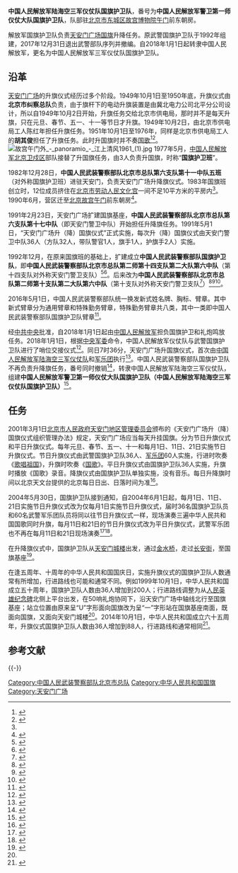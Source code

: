 {{Infobox Military Unit
|unit_name= 中国人民解放军警卫第一师仪仗大队<br>国旗护卫队
| 圖片 = [[File:People's_Liberation_Army_Flag_of_the_People's_Republic_of_China.svg|120px]]
| 圖片說明 = [[中国人民解放军军旗|中国人民解放军军旗]]
|dates=1982年至今
|country={{PRC}}
|command_structure=[[中国人民解放军陆海空三军仪仗队|中国人民解放军陆海空三军仪仗队]]
|branch=
|type= 仪仗部队
|role=
|size=
|garrison=[[北京市|北京市]][[故宫博物院|故宫博物院]][[午门|午门]]前东朝房
|current_commander=
|current_commander_label=
|ceremonial_chief=
|ceremonial_chief_label=
|colonel_of_the_regiment=
|nickname=
|motto=
|colors={{color box|#008000}} [[绿色|国防绿]]
|march= 
|mascot=
|battles=
|identification_symbol =
|identification_symbol_label = 臂章
|notable_commanders=
|anniversaries=
}}
{{UTC+8}}
'''中国人民解放军陆海空三军仪仗队国旗护卫队'''，番号为'''中国人民解放军警卫第一师仪仗大队国旗护卫队'''，队部驻[[北京市|北京市]][[东城区_(北京市)|东城区]][[故宫博物院|故宫博物院]][[午门|午门]]前东朝房。

解放军国旗护卫队负责[[天安门广场|天安门广场]][[中华人民共和国国旗|国旗]]升降任务。原武警国旗护卫队于1992年组建，2017年12月31日退出武警部队序列并撤编。自2018年1月1日起转隶中国人民解放军，更名为中国人民解放军三军仪仗队国旗护卫队。

==沿革==
[[天安门广场|天安门广场]]的升旗仪式经历过多个阶段。1949年10月1日至1950年底，升旗仪式由'''北京市纠察总队'''负责，由于旗杆下的电动升旗装置是由冀北电力公司北平分公司设计，所以自1949年10月2日开始，升旗任务交给北京市供电局，那时并不是每天升旗，只在元旦、春节、五一、十一等节日才升旗。1949年10月2日，由北京市供电局工人陈红年担任升旗任务。1951年10月1日至1976年，同样是北京市供电局工人的'''胡其俊'''担任了升旗任务。此时升国旗时并不奏[[中华人民共和国国歌|国歌]]<ref>{{Cite news |url=http://zqb.cyol.com/content/2010-06/25/content_3293936.htm |title=五星红旗背后的故事 |date=2010-06-25 |newspaper=中国青年报 |accessdate=2012-08-20 |archive-date=2010-06-30 |archive-url=https://web.archive.org/web/20100630150301/http://zqb.cyol.com/content/2010-06/25/content_3293936.htm |dead-url=no }}</ref><ref>{{Cite journal |title=胡其俊的升旗仪式 |author=崔靖芳 |url=http://paper.people.com.cn/mszk/html/2011-10/10/content_943423.htm |journal=民生周刊 |publisher=人民日报社 |year=2011年 |volume=第40-41期 |access-date=2016-12-13 |archive-date=2017-12-31 |archive-url=https://web.archive.org/web/20171231103603/http://paper.people.com.cn/mszk/html/2011-10/10/content_943423.htm |dead-url=yes }}</ref>。
[[File:故宫午门外_-_panoramio_-_江上清风1961_(1).jpg|thumb]]
1977年5月，[[中国人民解放军北京卫戍区|中国人民解放军北京卫戍区]]部队接替了升国旗任务，由3人负责升国旗，时称“'''国旗护卫班'''”。

1982年12月28日，'''中国人民武装警察部队北京市总队第六支队第十一中队五班'''（对外称国旗护卫班）进驻天安门，负责天安门广场升降旗仪式。1983年国旗班创立时，12位成员挤住在[[北京市劳动人民文化宫|北京市劳动人民文化宫]]一间不足10平方米的平房内<ref name="住房" />。1990年6月，营区迁至[[北京故宫|北京故宫]][[午门|午门]]前东朝房<ref name="住房">{{Cite web |title=探访驻扎在紫禁城里的国旗护卫队 |url=http://mt.sohu.com/20160726/n460992034.shtml |date=2016-07-26 |publisher=搜狐}}{{Dead link|date=2018年11月|bot=InternetArchiveBot|fix-attempted=yes}}</ref>。

1991年2月23日，天安门广场扩建国旗基座，'''中国人民武装警察部队北京市总队第六支队第十七中队'''（即天安门警卫中队）开始担任升降旗任务。1991年5月1日，“天安门广场升（降）国旗仪式”正式实施，每次升（降）国旗仪式由天安门警卫中队36人（方队32人，带队警官1人，旗手1人，护旗手2人）实施。

1992年12月，在原来国旗班的基础上，扩建成立'''中国人民武装警察部队国旗护卫队'''，即'''中国人民武装警察部队北京市总队第二师第十四支队第二大队第六中队'''（第十四支队对外称天安门警卫支队）<ref>{{Cite web |title=天安门广场升旗仪式变更沿革 |url=http://www.guoqihuweidui.cn/huweidui_view.aspx?theID=790 |accessdate=2012-08-20 |author=国旗护卫队资料室 |date=2007-08-07 |publisher=国旗护卫队在线 |archive-date=2016-12-24 |archive-url=https://web.archive.org/web/20161224193211/http://www.guoqihuweidui.cn/huweidui_view.aspx?theID=790 |dead-url=no }}</ref><ref>{{Cite web |title=国旗护卫队外传之非常时刻：国旗护卫队在1991 |url=http://news.xinhuanet.com/mil/2009-08/05/content_11804066_1.htm |date=2009-08-05 |publisher=新华网 |accessdate=2017-05-14 |archive-date=2009-08-10 |archive-url=https://web.archive.org/web/20090810224513/http://news.xinhuanet.com/mil/2009-08/05/content_11804066_1.htm |dead-url=no }}</ref>。后来改为'''中国人民武装警察部队北京市总队第二师第十支队第二大队第六中队'''（第十支队对外称天安门警卫支队<ref>{{Cite web |title=武警天安门警卫支队开展军人样子大讨论 |url=http://www.81.cn/wj/2015-06/29/content_6561223.htm |date=2015-06-29 |publisher=中国军网 |accessdate=2017-05-14 |archive-date=2019-01-23 |archive-url=https://web.archive.org/web/20190123212353/http://www.81.cn/wj/2015-06/29/content_6561223.htm |dead-url=no }}</ref>）<ref name="wjgq">{{Cite web |title=武警国旗护卫队新兵选拔：身高1.8米以上 |url=http://gb.cri.cn/42071/2014/09/10/5311s4685901.htm |date=2014-09-10 |publisher=国际在线}}</ref><ref name="zhongcheng">{{Cite web |title=忠诚镌刻在高高飘扬的五星红旗上 |url=http://epaper.legaldaily.com.cn/fzrb/content/20170223/Articel10002GN.htm |date=2017-02-23 |publisher=法制网 |dead-url=yes |access-date=2017-05-14 |archive-url=https://web.archive.org/web/20180222225618/http://epaper.legaldaily.com.cn/fzrb/content/20170223/Articel10002GN.htm |archive-date=2018-02-22 }}</ref><ref>{{Cite web |title=武警部队2016年度基层建设标兵榜 |url=http://mt.sohu.com/mil/d20170224/127207545_601222.shtml |date=2017-02-24 |publisher=搜狐}}</ref>。

2016年5月1日，中国人民武装警察部队统一换发新式姓名牌、胸标、臂章。其中新式臂章分为通用臂章和特殊勤务臂章，特殊勤务臂章共八类，其中一类即中国人民武装警察部队国旗护卫队臂章<ref>{{Cite web |title=武警部队更换新臂章 国宾护卫队颜色特殊 |url=http://mil.sohu.com/20160301/n438942480.shtml |date=2016-03-01 |publisher=搜狐 |access-date=2017-05-14 |archive-url=https://web.archive.org/web/20170702094035/http://mil.sohu.com/20160301/n438942480.shtml |archive-date=2017-07-02 |dead-url=yes }}</ref>。

经[[中国共产党中央委员会|中共中央]]批准，自2018年1月1日起由[[中国人民解放军|中国人民解放军]]担负国旗护卫和礼炮鸣放任务。2018年1月1日，根据[[中央军事委员会|中央军委]]命令，中国人民解放军仪仗队与武警国旗护卫队进行了哨位交接仪式<ref>{{Cite web |title=天安门广场举行国旗哨位交接仪式 |url=http://news.sina.com.cn/c/2018-01-01/doc-ifyqchnr8042749.shtml |date=2018-01-01 |publisher=央视网 |accessdate=2018-01-01 |archive-date=2020-10-03 |archive-url=https://web.archive.org/web/20201003200031/http://news.sina.com.cn/c/2018-01-01/doc-ifyqchnr8042749.shtml |dead-url=no }}</ref>。同日7时36分，天安门广场升国旗仪式，首次由[[中国人民解放军陆海空三军仪仗队|中国人民解放军陆海空三军仪仗队]]和[[中国人民解放军军乐团|军乐团]]执行<ref>{{Cite web |title=元旦起由解放军担负国旗护卫任务 |url=http://news.ifeng.com/a/20171230/54676388_0.shtml |date=2017-12-30 |publisher=凤凰网 |accessdate=2017-12-30 |archive-date=2017-12-31 |archive-url=https://web.archive.org/web/20171231205505/http://news.ifeng.com/a/20171230/54676388_0.shtml |dead-url=no }}</ref>。中国人民武装警察部队国旗护卫队不再负责升降旗任务，番号同时撤销<ref>{{Cite web |title=武警名分已定：归中央军委领导 但不属于人民解放军序列 |url=http://www.sohu.com/a/213325119_359863 |author=独家网 |date=2017-12-28 |publisher=搜狐 |archiveurl=https://web.archive.org/web/20171230225932/http://www.sohu.com/a/213325119_359863 |archivedate=2017-12-30 |dead-url=yes |accessdate=2017-12-30 }}</ref>，转隶中国人民解放军陆海空三军仪仗队，组建'''中国人民解放军警卫第一师仪仗大队国旗护卫队（中国人民解放军陆海空三军仪仗队国旗护卫队）'''<ref>{{Cite news |url=https://china.huanqiu.com/article/2017-12/11487034.html |title=历史一刻：武警天安门国旗护卫队番号取消，走向历史 |date=2017-12-30 |publisher=环球网 |accessdate=2017-12-31 |agency=环球时报 |archive-date=2018-01-03 |archive-url=https://web.archive.org/web/20180103032223/http://china.huanqiu.com/article/2017-12/11487034.html |dead-url=no }}</ref>。

==任务==
2001年3月1日[[北京市人民政府天安门地区管理委员会|北京市人民政府天安门地区管理委员会]]颁布的《天安门广场升（降）国旗仪式组织管理办法》规定，天安门广场应当每天升挂国旗。分为节日升旗仪式和平日升旗仪式。每年元旦、春节、五一、十一和每月1日、11日、21日实施节日升旗仪式。节日升旗仪式由武警国旗护卫队36人、[[武警军乐团|军乐团]]60人实施，行进时吹奏《[[歌唱祖国|歌唱祖国]]》，升旗时吹奏《[[义勇军进行曲|国歌]]》。平日升旗仪式由国旗护卫队36人实施，升旗时播放《国歌》录音。降旗仪式由国旗护卫队单独实施，没有音乐。每日升降旗时间以北京天文台提供的北京每日日出、日落时间为准<ref>{{Cite web |title=天安门广场升（降）国旗仪式组织管理办法 |url=http://zfxxgk.beijing.gov.cn/110083/dqglgd22/2012-01/11/content_111286.shtml |accessdate=2017-12-31 |author=北京市人民政府天安门地区管理委员会 |date=2002-01-11 |publisher=首都之窗 北京市政府信息公开专栏 |archiveurl=https://web.archive.org/web/20171231155342/http://zfxxgk.beijing.gov.cn/110083/dqglgd22/2012-01/11/content_111286.shtml |archivedate=2017-12-31 |dead-url=yes }}</ref>。

2004年5月30日，国旗护卫队接到通知，自2004年6月1日起，每月1日、11日、21日实施节日升旗仪式改为仅每月1日实施节日升旗仪式，届时36名国旗护卫队员和60名武警军乐团队员将同以往节日升旗仪式一样，现场演奏三遍中华人民共和国国歌同时升旗，每月11日和21日的节日升旗仪式改为平日升旗仪式，武警军乐团也不再在每月11日和21日现场演奏<ref>{{Cite web |title=天安门广场大升旗将由每月三次改为每月一次 |url=http://news.sohu.com/2004/06/02/99/news220349919.shtml |date=2004-06-02 |publisher=搜狐 |accessdate=2017-05-14 |archive-date=2020-11-04 |archive-url=https://web.archive.org/web/20201104172534/http://news.sohu.com/2004/06/02/99/news220349919.shtml |dead-url=no }}</ref><ref>{{Cite web |title=迎接2016年第一缕朝阳——走进天安门国旗护卫队 |url=http://www.china.com.cn/newphoto/news/2016-01/01/content_37436312.htm |date=2016-01-01 |publisher=中国网 |accessdate=2017-05-14 |archive-date=2018-06-12 |archive-url=https://web.archive.org/web/20180612142440/http://www.china.com.cn/newphoto/news/2016-01/01/content_37436312.htm |dead-url=no }}</ref>。

在升降旗仪式中，国旗护卫队从[[天安门城楼|天安门城楼]]出发，通过[[金水桥|金水桥]]，走过[[东长安街|长安街]]，至国旗基座<ref name="yjjj">{{Cite web |title=让国旗更绚烂 |url=http://www.people.com.cn/rmrb/199910/08/newfiles/wzb_19991008001020_3.html |publisher=人民日报1999年10月8日，第3版 |accessdate=2017年5月14日 |archive-date=2019年1月23日 |archive-url=https://web.archive.org/web/20190123212353/http://www.people.com.cn/rmrb/199910/08/newfiles/wzb_19991008001020_3.html |dead-url=no }}</ref>。

在逢五周年、十周年的中华人民共和国国庆日，实施升旗仪式的国旗护卫队人数通常有所增加，行进路线也可能和通常不同。例如1999年10月1日，中华人民共和国成立五十周年，国旗护卫队人数由36人增加到200人；行进路线调整为从[[人民英雄纪念碑|人民英雄纪念碑]]北侧上平台出发，在50响礼炮协同下，沿天安门广场中轴线北行至国旗基座；站立位置由原来呈“U”字形面向国旗改为呈“一”字形站在国旗基座南面，既面向国旗，又面向天安门城楼<ref name=yjjj/>。2014年10月1日，中华人民共和国成立六十五周年，升旗仪式国旗护卫队人数由36人增加到88人，行进路线和通常相同<ref>{{Cite web |title=国旗护卫队由36人增至88人 |url=http://news.163.com/14/1002/02/A7H5C1VF00014AED.html |date=2014-10-02 |publisher=网易 |dead-url=yes |access-date=2017-05-14 |archive-url=https://web.archive.org/web/20190511170920/http://news.163.com/14/1002/02/A7H5C1VF00014AED.html |archive-date=2019-05-11 }}</ref>。

==参考文献==
{{reflist}}

{{-}}
{{中国人民武装警察部队}}

[[Category:中国人民武装警察部队北京市总队|Category:中国人民武装警察部队北京市总队]]
[[Category:中华人民共和国国旗|Category:中华人民共和国国旗]]
[[Category:天安门广场|Category:天安门广场]]